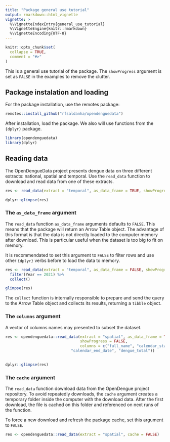 ```yaml
---
title: "Package general use tutorial"
output: rmarkdown::html_vignette
vignette: >
  %\VignetteIndexEntry{general_use_tutorial}
  %\VignetteEngine{knitr::rmarkdown}
  %\VignetteEncoding{UTF-8}
---
```


```r
knitr::opts_chunk$set(
  collapse = TRUE,
  comment = "#>"
)
```

This is a general use tutorial of the package. The `showProgress` argument is set as `FALSE` in the examples to remove the clutter.

## Package instalation and loading

For the package installation, use the remotes package:

```r
remotes::install_github("rfsaldanha/opendenguedata")
```

After installation, load the package. We also will use functions from the `{dplyr}` package.

```r
library(opendenguedata)
library(dplyr)
```

## Reading data

The OpenDengueData project presents dengue data on three different extracts: national, spatial and temporal. Use the `read_data` function to download and read data from one of these extracts.

```r
res <- read_data(extract = "temporal", as_data_frame = TRUE, showProgress = FALSE)

dplyr::glimpse(res)
```

### The `as_data_frame` argument

The `read_data` function `as_data_frame` arguments defaults to `FALSE`. This means that the package will return an Arrow Table object. The advantage of this format is that the data is not directly loaded to the computer memory after download. This is particular useful when the dataset is too big to fit on memory.

It is recommendated to set this argument to `FALSE` to filter rows and use other `{dplyr}` verbs before to load the data to memory.

```r
res <- read_data(extract = "temporal", as_data_frame = FALSE, showProgress = FALSE) %>%
  filter(Year == 2021) %>%
  collect()

glimpse(res)
```

The `collect` function is internally responsible to prepare and send the query to the Arrow Table object and collects its results, returning a `tibble` object.

### The `columns` argument

A vector of columns names may presented to subset the dataset.

```r
res <- opendenguedata::read_data(extract = "spatial", as_data_frame = TRUE, 
                                 showProgress = FALSE, 
                                 columns = c("full_name", "calendar_start_date", 
                             "calendar_end_date", "dengue_total"))
                 

dplyr::glimpse(res)
```

### The `cache` argument

The `read_data` function download data from the OpenDengue project repository. To avoid repeatedly downloads, the `cache` argument creates a temporary folder inside the computer with the download data. After the first download, the file is cached on this folder and referenced on next runs of the function.

To force a new download and refresh the package cache, set this argument to `FALSE`.

```r
res <- opendenguedata::read_data(extract = "spatial", cache = FALSE)
```
